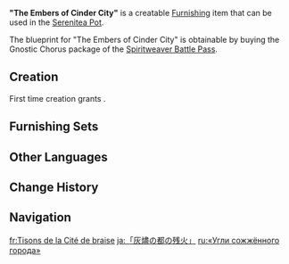 {{Furnishing Infobox
|id             = 374613
|image          = Item The Embers of Cinder City.png
|category       = Landscape
|subcategory    = Large Object
|quality        = 4
|adeptal_energy = 90
|load           = 450
|reduced_load   = 450
|description    = A finely crafted stone model, said to be a replica of certain devices aboard the "[[Tonatiuh]]." While it lacks the functionality of the original as a "key," the radiance at its pinnacle still shines brilliantly &mdash; truly exquisite.<br>The Tonatiuh may have undergone numerous transformations and voids, much like the embers after a fire, but hope remains, flickering within &mdash; much like how the light atop continues to glow, never extinguished...
|blueprint      = [[Battle Pass/Spiritweaver|Spiritweaver]] Battle Pass: Gnostic Chorus
|battlepass     = Spiritweaver
}}
'''"The Embers of Cinder City"''' is a creatable [[Furnishing]] item that can be used in the [[Serenitea Pot]].

The blueprint for "The Embers of Cinder City" is obtainable by buying the Gnostic Chorus package of the [[Battle Pass/Spiritweaver|Spiritweaver Battle Pass]].

==Creation==
First time creation grants {{Item|Trust|24|x=90}}.
{{Recipe
|type = Creation
|time = 16h
|Iron Chunk = 6
|White Iron Chunk = 10
|sort = Iron Chunk;White Iron Chunk
}}

==Furnishing Sets==
{{Craft Usage}}

==Other Languages==
{{Other Languages
|en       = "The Embers of Cinder City"
|zhs      = 「烬城的余火」
|zhs_rm   = 
|zht      = 「燼城的餘火」
|zht_rm   = 
|zh_tl    = 
|ja       = 「灰燼の都の残火」
|ja_rm    = 
|ja_tl    = 
|ko       = 「잿더미성의 잿불」
|ko_tl    = 
|es       = Ascuas de la Ciudad de las Cenizas
|es_tl    = Embers of the City of Ashes
|fr       = Tisons de la Cité de braise
|fr_tl    = Firebrands of the Ember City
|ru       = «Угли сожжённого города»
|ru_tl    = 
|th       = "เปลวไฟที่หลงเหลือจากเมือง Cinder"
|th_rm    = 
|th_tl    = 
|vi       = Tàn Lửa Thành Tro Tàn
|vi_tl    = 
|de       = „Glut der aschenen Stadt“
|de_tl    = 
|id       = "Sisa Api Kota Bara"
|id_tl    = "The Remaining Fire of Cinder City"
|pt       = "As Cinzas da Cidade Incandescente"
|pt_tl    = 
|tr       = "Kül Şehir'in Korları"
|tr_tl    = 
|it       = Braci della Città di cenere
|it_tl    = 
}}

==Change History==
{{Change History|5.2}}

==Navigation==
{{Furnishing Navbox|exterior}}

[[fr:Tisons de la Cité de braise]]
[[ja:「灰燼の都の残火」]]
[[ru:«Угли сожжённого города»]]